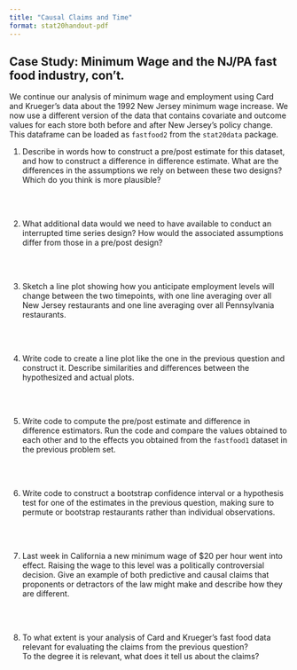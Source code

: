 ```yaml
---
title: "Causal Claims and Time"
format: stat20handout-pdf
---
```


<!-- ## Case Study 2: Cherry Blossom Run	 -->

<!-- The Cherry Blossom Run is an annual 10-mile race that takes place in April in Washington D.C. when the cherry trees are in bloom. Data were scraped from the Run’s Web pages and include official times and other information, such as the age, sex, and address for all registered runners from 1999 to 2012. Originally designed as a preparatory race for professional runners in the New York Marathon, the Cherry Blossom Run has gained popularity and now over 10,000 people participate each year. An ambitious data scientist used these data to compare the times of 30-year-old runners to 50-year-old runners, to study how run times decreased as people age. 	 -->

<!-- 1. Describe the sample. How large is it ($n$) and what is the unit of observation? -->

<!-- \ -->

<!-- 2. Describe the population. How large is it ($N$)? -->

<!-- \ -->

<!-- 3. Identify the population parameter that researchers are interested in estimating and the corresponding statistic that will serve as the estimate. -->

<!-- \ -->

<!-- 4. Identify possible sources of bias and whether they are selection or measurement bias. How do you expect this will effect the estimate of the parameter? -->

<!-- \ -->
<!-- \ -->
<!-- \ -->
<!-- \ -->
<!-- \ -->
<!-- \ -->
<!-- \ -->
<!-- \ -->
<!-- \ -->


<!-- 5. Identify possible sources of variation and whether they are sampling or measurement variability. How do you expect this will effect the estimate of the parameter? -->

<!-- \ -->
<!-- \ -->
<!-- \ -->
<!-- \ -->
<!-- \ -->
<!-- \ -->
<!-- \ -->
<!-- \ -->
<!-- \ -->

<!-- 6. On a separate sheet of paper, make two sketches: an empirical distribution of the data and what you think the sampling distribution of the statistic might look like given what you know about the data collection. Be sure to label the axes of both plots. Add a vertical line on the sampling distribution that hits the x-axis where you expect the population parameter to be. -->

## Case Study: Minimum Wage and the NJ/PA fast food industry, con't.

We continue our analysis of minimum wage and employment using Card and Krueger's
data about the 1992 New Jersey minimum wage increase.  We now use a different
version of the data that contains covariate and outcome values for each store
both before and after New Jersey's policy change.  This dataframe can be loaded
as `fastfood2` from the `stat20data` package.


@. Describe in words how to construct a pre/post estimate for this dataset, and
how to construct a difference in difference estimate.  What are the differences
in the assumptions we rely on between these two designs?  Which do you think is
more plausible?

\
\

@. What additional data would we need to have available to conduct an
interrupted time series design?  How would the associated assumptions differ from
those in a pre/post design?

\
\

@. Sketch a line plot showing how you anticipate employment levels will change 
between the two timepoints, with one line  averaging over all New Jersey 
restaurants and one line averaging over all Pennsylvania restaurants.
 
\
\

@. Write code to create a line plot like the one in the previous question and
construct it.  Describe similarities and differences between the hypothesized
and actual plots.

\
\

@. Write code to compute the pre/post estimate and difference in difference
estimators.  Run the code and compare the values obtained to each other and to
the effects you obtained from the `fastfood1` dataset in the previous problem set.


\
\


@. Write code to construct a bootstrap confidence interval or a hypothesis test
for one of the estimates in the previous question, making sure to permute or 
bootstrap restaurants rather than individual observations.

\
\

@. Last week in California a new minimum wage of \$20 per hour went into effect.
Raising the wage to this level was a politically
controversial decision.  Give an example of both predictive and causal claims 
that proponents or
detractors of the law might make and describe how they are different.  

\
\


@. To what extent is your analysis of Card and
Krueger's fast food data relevant for evaluating the claims from the previous question?  
To the 
degree it is relevant, what does it tell us about the claims?

